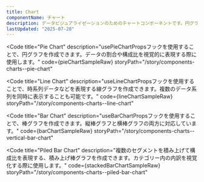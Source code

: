 ```yaml
---
title: Chart
componentName: チャート
description: データビジュアライゼーションのためのチャートコンポーネントです。円グラフ、棒グラフ、折れ線グラフなどをサポートし、データの視覚化を容易にします。
lastUpdated: "2025-07-28"
---
```



<Code
  title="Pie Chart"
  description="usePieChartPropsフックを使用することで、円グラフを作成できます。データの割合や構成比を視覚的に表現する際に使用します。"
  code={pieChartSampleRaw}
  storyPath="/story/components-charts--pie-chart"
>
  <PieChartSample client:load />
</Code>

<Code
  title="Line Chart"
  description="useLineChartPropsフックを使用することで、時系列データなどを表現する線グラフを作成できます。複数のデータ系列を同時に表示することも可能です。"
  code={lineChartSampleRaw}
  storyPath="/story/components-charts--line-chart"
>
  <LineChartSample client:load />
</Code>

<Code
  title="Bar Chart"
  description="useBarChartPropsフックを使用することで、棒グラフを作成できます。縦棒グラフと横棒グラフの両方に対応しています。"
  code={barChartSampleRaw}
  storyPath="/story/components-charts--vertical-bar-chart"
>
  <BarChartSample client:load />
</Code>

<Code
  title="Piled Bar Chart"
  description="複数のセグメントを積み上げて構成比を表現する、積み上げ棒グラフを作成できます。カテゴリー内の内訳を視覚化する際に使用します。"
  code={stackedBarChartSampleRaw}
  storyPath="/story/components-charts--piled-bar-chart"
>
  <StackedBarChartSample client:load />
</Code>
